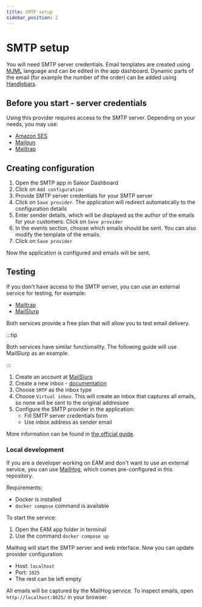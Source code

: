```yaml
---
title: SMTP setup
sidebar_position: 2
---
```


# SMTP setup

You will need SMTP server credentials. Email templates are created using [MJML](https://mjml.io/) language and can be edited in the app dashboard.
Dynamic parts of the email (for example the number of the order) can be added using [Handlebars](https://handlebarsjs.com/).

## Before you start - server credentials

Using this provider requires access to the SMTP server. Depending on your needs, you may use:

- [Amazon SES](https://aws.amazon.com/ses/)
- [Mailgun](https://www.mailgun.com/)
- [Mailtrap](https://mailtrap.io/)

## Creating configuration

1. Open the SMTP app in Saleor Dashboard
2. Click on `Add configuration`
3. Provide SMTP server credentials for your SMTP server
4. Click on `Save provider`. The application will redirect automatically to the configuration details
5. Enter sender details, which will be displayed as the author of the emails for your customers. Click on `Save provider`
6. In the events section, choose which emails should be sent. You can also modify the template of the emails.
7. Click on `Save provider`

Now the application is configured and emails will be sent.

## Testing

If you don't have access to the SMTP server, you can use an external service for testing, for example:

- [Mailtrap](https://mailtrap.io/)
- [MailSlurp](https://www.mailslurp.com/)

Both services provide a free plan that will allow you to test email delivery.

:::tip

Both services have similar functionality. The following guide will use MailSlurp as an example.

:::

1. Create an account at [MailSlurp](https://www.mailslurp.com/)
2. Create a new inbox - [documentation](https://www.mailslurp.com/guides/creating-inboxes/)
3. Choose `SMTP` as the inbox type
4. Choose `Virtual inbox`. This will create an inbox that captures all emails, so none will be sent to the original addressee
5. Configure the SMTP provider in the application:
   - Fill SMTP server credentials form
   - Use inbox address as sender email

More information can be found in [the official guide](https://help.mailtrap.io/article/109-getting-started-with-mailtrap-email-testing).

### Local development

If you are a developer working on EAM and don't want to use an external service, you can use [MailHog](https://github.com/mailhog/MailHog), which comes pre-configured in this repository.

Requirements:

- Docker is installed
- `docker compose` command is available

To start the service:

1. Open the EAM app folder in terminal
2. Use the command `docker compose up`

Mailhog will start the SMTP server and web interface. Now you can update provider configuration:

- Host: `localhost`
- Port: `1025`
- The rest can be left empty

All emails will be captured by the MailHog service. To inspect emails, open `http://localhost:8025/` in your browser.
